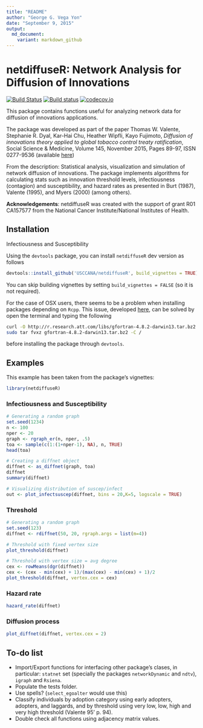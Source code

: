 ```yaml
---
title: "README"
author: "George G. Vega Yon"
date: "September 9, 2015"
output: 
  md_document:
    variant: markdown_github
---
```


# netdiffuseR: Network Analysis for Diffusion of Innovations

[![Build Status](https://travis-ci.org/USCCANA/netdiffuseR.svg?branch=master)](https://travis-ci.org/USCCANA/netdiffuseR) [![Build status](https://ci.appveyor.com/api/projects/status/6u48wgl1lqak2jum?svg=true)](https://ci.appveyor.com/project/gvegayon/netdiffuser) [![codecov.io](https://codecov.io/github/USCCANA/netdiffuseR/coverage.svg?branch=master)](https://codecov.io/github/USCCANA/netdiffuseR?branch=master)

This package contains functions useful for analyzing network data for diffusion of innovations applications.

The package was developed as part of the paper Thomas W. Valente, Stephanie R.
Dyal, Kar-Hai Chu, Heather Wipfli, Kayo Fujimoto, *Diffusion of innovations theory applied to global tobacco control treaty ratification*,
Social Science & Medicine, Volume 145, November 2015, Pages 89-97, ISSN 0277-9536
(available [here](http://www.sciencedirect.com/science/article/pii/S027795361530143X))

From the description: Statistical analysis, visualization and simulation of
  network diffusion of innovations. The package implements algorithms for
  calculating stats such as innovation threshold levels, infectiousness
  (contagion) and susceptibility, and hazard rates as presented in Burt (1987),
  Valente (1995), and Myers (2000) (among others).
  
__Acknowledgements__:  netdiffuseR was created with the support of grant R01 CA157577 from the National Cancer Institute/National Institutes of Health. 

## Installation
Infectiousness and Susceptibility


Using the `devtools` package, you can install `netdiffuseR` dev version as follows

```r
devtools::install_github('USCCANA/netdiffuseR', build_vignettes = TRUE)
```

You can skip building vignettes by setting `build_vignettes = FALSE` (so it is not required).

For the case of OSX users, there seems to be a problem when installing packages 
depending on `Rcpp`. This issue, developed [here](https://github.com/USCCANA/netdiffuseR/issues/3),
can be solved by open the terminal and typing the following

```sh
curl -O http://r.research.att.com/libs/gfortran-4.8.2-darwin13.tar.bz2
sudo tar fvxz gfortran-4.8.2-darwin13.tar.bz2 -C /
```

before installing the package through `devtools`.

## Examples

This example has been taken from the package's vignettes:


```r
library(netdiffuseR)
```

### Infectiousness and Susceptibility

```r
# Generating a random graph
set.seed(1234)
n <- 100
nper <- 20
graph <- rgraph_er(n, nper, .5)
toa <- sample(c(1:(1+nper-1), NA), n, TRUE)
head(toa)

# Creating a diffnet object
diffnet <- as_diffnet(graph, toa)
diffnet
summary(diffnet)

# Visualizing distribution of suscep/infect
out <- plot_infectsuscep(diffnet, bins = 20,K=5, logscale = TRUE)
```

### Threshold

```r
# Generating a random graph
set.seed(123)
diffnet <- rdiffnet(50, 20, rgraph.args = list(m=4))

# Threshold with fixed vertex size
plot_threshold(diffnet)

# Threshold with vertex size = avg degree
cex <- rowMeans(dgr(diffnet))
cex <- (cex - min(cex) + 1)/(max(cex) - min(cex) + 1)/2
plot_threshold(diffnet, vertex.cex = cex)
```

### Hazard rate

```r
hazard_rate(diffnet)
```


### Diffusion process

```r
plot_diffnet(diffnet, vertex.cex = 2)
```


## To-do list

- Import/Export functions for interfacing other package's clases, in particular: `statnet` set (specially the packages `networkDynamic` and `ndtv`), `igraph` and `Rsiena`.
- Populate the tests folder.
- Use spells? (`select_egoalter` would use this)
- Classify individuals by adoption category using early adopters, adopters, and laggards, and by threshold using very low, low, high and very high threshold (Valente 95' p. 94).
- Double check all functions using adjacency matrix values.

